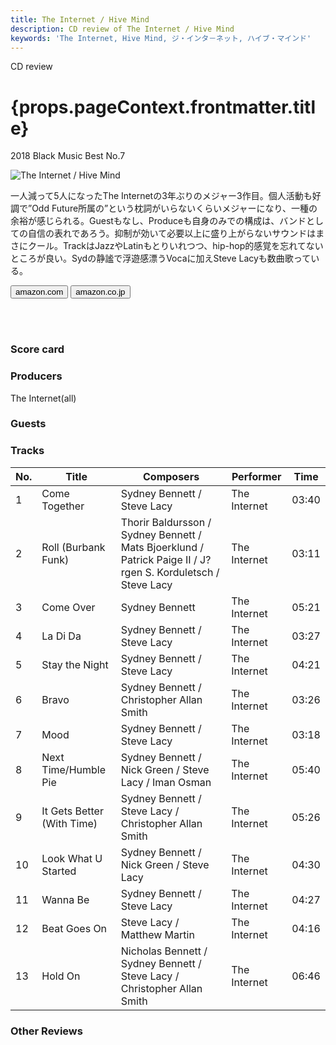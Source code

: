 ```yaml
---
title: The Internet / Hive Mind
description: CD review of The Internet / Hive Mind
keywords: 'The Internet, Hive Mind, ジ・インタ－ネット, ハイブ・マインド'
---
```





<p className="largeP">CD review</p>
<h1 className="h1--no--margin">{props.pageContext.frontmatter.title}</h1>
<p className="largeP"><Link to="/best50/2018/">2018 Black Music Best No.7</Link></p>

<Row  className="image-card-group">
	<Column colMd={"4"} colLg={"4"} noGutterMdLeft="">
       <ImageCard>

![The Internet / Hive Mind](../../images/cd/theinternet2L.jpg) 

</ImageCard>
	</Column>
	<Column colMd={"8"} colLg={"8"} noGutterMdLeft="">
	<p>
	一人減って5人になったThe Internetの3年ぶりのメジャー3作目。個人活動も好調で”Odd Future所属の”という枕詞がいらないくらいメジャーになり、一種の余裕が感じられる。Guestもなし、Produceも自身のみでの構成は、バンドとしての自信の表れであろう。抑制が効いて必要以上に盛り上がらないサウンドはまさにクール。TrackはJazzやLatinもとりいれつつ、hip-hop的感覚を忘れてないところが良い。Sydの静謐で浮遊感漂うVocaに加えSteve Lacyも数曲歌っている。
	</p>
	<div>
	  <Button href="https://amzn.to/2BqsTSc" kind="primary" size="small" renderIcon={ArrowUpRight24}>
      amazon.com
      </Button>
      <Button href="https://amzn.to/2YfteAj" kind="secondary" size="small" renderIcon={ArrowUpRight24}>
      amazon.co.jp
      </Button>
	</div>
	<a style="display:inline-block;overflow:hidden;background:url(https://linkmaker.itunes.apple.com/ja-jp/lockup.svg?releaseDate=2018-07-20&kind=album&bubble=apple_music&style=mono-black) no-repeat;width:180px;height:45px;" href="https://geo.music.apple.com/jp/album/hive-mind/1388571796?mt=1&app=music&ls=1&at=11lcug"></a>
	<a style="display:inline-block;overflow:hidden;background:url(https://linkmaker.itunes.apple.com/ja-jp/badge-lrg.svg?releaseDate=2018-07-20T00:00:00Z&kind=album&bubble=itunes_music) no-repeat;width:140px;height:45px;" href="https://geo.music.apple.com/jp/album/hive-mind/1388571796?app=itunes&at=11lcug"></a>
	</Column>
</Row>
<Row ><a style="display:inline-block;overflow:hidden;background:url(https://linkmaker.itunes.apple.com/ja-jp/badge-lrg.svg?releaseDate=2018-07-20T00:00:00Z&kind=album&bubble=itunes_music) no-repeat;width:140px;height:41px;" href="https://geo.music.apple.com/jp/album/hive-mind/1388571796?app=itunes&at=11lcug"></a>
	<Column colMd={"4"} colLg={"4"} noGutterMdLeft="">
<div>
    <h3>Score card</h3>
	<SliderJS1 value="5" />
    <SliderJS2 value="2" />
	<SliderJS3 value="1" />
    <SliderJS4 value="9" />
</div>
</Column>
<Column colMd={"8"} colLg={"8"} noGutterMdLeft="">
<div>
<h3>Producers</h3>
<p>
The Internet(all)
</p>
<h3>Guests</h3>
<p>
</p>
</div>
</Column>
</Row>

<h3>Tracks</h3>

| No. |	 Title                     |	 Composers                                                                                                |	 Performer   |	Time |
| --- |	-------------------------- | ------------------------------------------------------------------------------------------------------------ | ------------ | ----- |
| 1	  |	Come Together              | Sydney Bennett / Steve Lacy                                                                                  |	The Internet | 03:40 |
| 2	  |	Roll (Burbank Funk)        | Thorir Baldursson / Sydney Bennett / Mats Bjoerklund / Patrick Paige II / J?rgen S. Korduletsch / Steve Lacy |	The Internet | 03:11 |
| 3	  |	Come Over                  | Sydney Bennett                                                                                               |	The Internet | 05:21 |
| 4	  |	La Di Da                   | Sydney Bennett / Steve Lacy                                                                                  |	The Internet | 03:27 |
| 5	  |	Stay the Night             | Sydney Bennett / Steve Lacy                                                                                  |	The Internet | 04:21 |
| 6	  |	Bravo                      | Sydney Bennett / Christopher Allan Smith                                                                     |	The Internet | 03:26 |
| 7	  |	Mood                       | Sydney Bennett / Steve Lacy                                                                                  |	The Internet | 03:18 |
| 8	  |	Next Time/Humble Pie       | Sydney Bennett / Nick Green / Steve Lacy / Iman Osman                                                        |	The Internet | 05:40 |
| 9	  |	It Gets Better (With Time) | Sydney Bennett / Steve Lacy / Christopher Allan Smith                                                        |	The Internet | 05:26 |
| 10  |	Look What U Started        | Sydney Bennett / Nick Green / Steve Lacy                                                                     |	The Internet | 04:30 |
| 11  |	Wanna Be                   | Sydney Bennett / Steve Lacy                                                                                  |	The Internet | 04:27 |
| 12  |	Beat Goes On               | Steve Lacy / Matthew Martin                                                                                  |	The Internet | 04:16 |
| 13  |	Hold On                    | Nicholas Bennett / Sydney Bennett / Steve Lacy / Christopher Allan Smith                                     |	The Internet | 06:46 |

<h3>Other Reviews</h3>

<Row>
<Column colMd={3} colLg={3} noGutterMdLeft>
<Review1 />
</Column>
</Row>